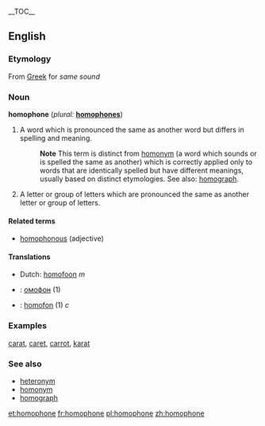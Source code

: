 {{wikipedia}}
__TOC__
==English==

===Etymology===
{{nyms}}
From [[Greek]] for ''same sound''

===Noun===
'''homophone'''  (''plural:'' '''[[homophones]]''')
# A word which is pronounced the same as another word but differs in spelling and meaning.
#:'''Note''' This term is distinct from [[homonym]] (a word which sounds or is spelled the same as another) which is correctly applied only to words that are identically spelled but have different meanings, usually based on distinct etymologies.  See also: [[homograph]].
# A letter or group of letters which are pronounced the same as another letter or group of letters.

==== Related terms ====
*[[homophonous]] (adjective)

==== Translations ====
{{top}}
*Dutch: [[homofoon]] ''m''
{{mid}}
*{{ru}}: [[омофон]] {{m}} (1)
*{{sv}}: [[homofon]] (1) ''c''
{{bottom}}

===Examples===
[[carat]], [[caret]], [[carrot]], [[karat]]

===See also===
*[[heteronym]]
*[[homonym]]
*[[homograph]]

[[et:homophone]]
[[fr:homophone]]
[[pl:homophone]]
[[zh:homophone]]